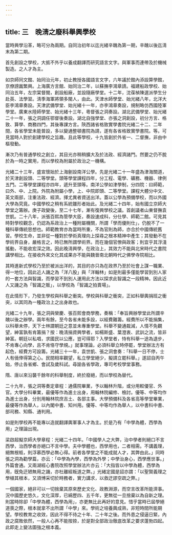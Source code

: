 ```yaml
---
---
---
```

title: 三　晚淸之廢科舉興學校
---




當時興學沿革，略可分為兩期。自同治初年以迄光緒辛醜為第一期，辛醜以後迄淸末為第二期。

首先創設之學校，大抵不外乎以養成翻譯而研究語言文字。與軍事而連帶及於機械製造。之人才為主。

如京師同文館、始同治元年，初止教授各國語言文字，六年議於館內添設算學館，京僚謗讟繁興。上海廣方言館、始同治二年，以蘇撫李鴻章請。福建船政學校、始同治五年，左宗棠督閩，創設船廠，並設隨廠學堂。十二年，沈葆楨陳選派學生分赴英、法學習。淸季海軍將領多閩人，由此。天津水師學堂、始光緒八年，北洋大臣李鴻章奏設。天津武備學堂、始光緒十一年，亦李鴻章奏設，規制略仿西國陸軍學堂。廣東水陸師學堂、始光緒十三年，粵督張之洞奏設。湖北武備學堂、始光緒二十一年，張之洞調任鄂督後奏設。湖北自強學堂、亦張之洞創設，初分方言、格致、算學、商務四門，其後專課方言。陝西諸省格致實學書院光緒二十二、二年間，各省學堂未能普設，多以變通整頓書院為請，遂有各省格致實學書院。等。可見當時人對於創建學校之旨趣。且此等學校，十九皆創於外省一、二督撫，非由中樞發動。

漸次乃有普通學校之創立，其目光亦稍稍擴大及於法政、經濟諸門。然要之仍不脫於為一時之實用，而以學校為附屬於政治之一機構。

光緒二十三年，盛宣懷始於上海劊設南洋公學。先是光緒二十一年盛為津海關道，於天津創設頭、二等學堂。頭等學堂課程四年，分工程、電學、礦務、機器、律例五門。二等學堂課程亦四年，遞升至頭等。南洋公學如津學制，分四院：曰師範，曰外、中、上院。外院為附屬小學，上、中院即頭、二等學堂。課程大體分中文、英文兩部，注重法政、經濟。擇尤異者資送出洋。蓋以公學為預備學校，而以外國大學為究竟。中國學校之稍有系統雛形者始此。及光緒二十四年，始有國立京師大學堂之籌辦。庚子政變後，至二十七年，漸有復興學校之議。首創議者山東督撫袁世凱。二十八年，派張百熙為管學大臣，奏設速成科，分仕學、師範二館。可見其時對學校觀念，仍認為系政治上一種附屬機關，所謂「學而優則仕」，仍脫不了一種科舉傳統思想也。師範教育亦為當時所重，不為官則為師，亦合於中國傳統舊習。學校生命，並非從一種對於學術真理向上探尋之根本精神中產生；其發動不在學術界自身，嚴格言之，時已無所謂學術界。而在幾個官僚與政客；則宜乎其浮淺搖動，不能收宏深之效。因此晚淸興學，在政治上，其效力不能與北宋時代之書院講學相比。在接收外來文化其成果亦不能與魏晉南北朝時代之佛學寺院相比。

其時進新式學校乃至於被派出洋的，其目的亦只為在政界乃至於社會上謀一職業、得一地位，因此近人譏之為「洋八股」與「洋翰林」如是則最多僅能學習到別人家的一套方法與智識，而學習不到別人運用此方法以探求此智識之一段精神。因此近人又譏之為「智識之販」，以學校為「智識之拍賣場」。

在此情形下，乃發生學校與科舉之衝突。學校與科舉之衝突，正如科舉輿捐班之衝突，以其同為一種政治上之出身故也。

光緒二十九年，張之洞與榮慶、張百熙會商學務，奏稱：「奉旨興辦學堂此所謂辛醜以後之辦學。兩年有餘，至今各省未能多設，以經費難籌。經費所以不能捐集，以科舉未停，天下士林謂朝廷之意並未專重學堂。科舉不變通裁減，人情不免觀望，紳富孰有肯籌捐？按：晚淸捐資興學者，如楊斯盛、葉澄衷、武訓之流，皆非紳富。朝廷以私唱，求國民以公應，豈可得耶？入學堂者，恃有科舉一途為退步，不肯專心向學，且不肯恪守學規。」就事理論，必須科舉立時停罷，學堂辦法方有起色，經費方可設籌。光緒三十一年，袁世凱、張之洞會奏：「科舉一日不停，士人有僥倖得第之心。民間相率觀望，私立學堂絕少，擬請立罷科舉。」遂詔自丙午始，停止各省鄉、會試及歲科試。尋諭各省學政，專司考校學堂事務。

隋、唐以來沿襲千餘年的科舉制度，終於廢絕，而以學校為替代。

二十九年，張之洞等奏定章程：通儒院畢業，予以翰林升階，或分用較優官、外官。大學分科畢業，最優等作為進士出身，用翰林院編修、檢討。優等、中等均作為進士出身，分別用翰林院庶吉土、各部主事。大學預備科及各省高等學堂畢業，最優等作為舉人，以內閣中書、知州用。優等、中等均作為舉人，以中書科中書、部司務、知縣、通判用。

如是則學校再不能專以造就翻譯輿軍事人才為主。於是乃有「中學為體，西學為用」之理論出現。

梁啟超擬京師大學章程：光緒二十四年。「中國學人之大弊，治中學者則絕口不言西學，治西學者亦絕口不言中學。夫中學體也，西學用也，二者相需。不講義理，絕無根柢，則浮慕西學必無心得。前者各學堂之不能成就人才，其弊由此。」同時張之洞為勸學篇，亦云：「中學為內學，西學為外學；中學治身心，西學應世事。」外篇會通。又兩湖經心書院改照學堂辦法片亦云：「大指皆以中學為體，西學為用，旣免迂陋無用之譏，亦杜離經叛道之弊。」光緒定國是詔亦謂：「以聖賢義理之學植其根本，又須博采切於時務者，實力講求，以救迂謬空疏之弊。」

一個國家，絕非可以一切捨棄其原來歷史文化、政教淵源，而空言改革所能濟事。況中國歷史悠久，文化深厚，已綿歷四、五千年，更無從一旦捨棄以為自新之理。則當時除卻「中學為體，西學為用」，亦更無比此再好的意見。惜乎當時已屆學絕道喪之際，根本就拿不出所謂「中學」來。學術之培養輿成熟，非短時間所能期望。學校教育之收效，因此不得不待之十年、二十年之後。而外患之侵逼日緊，內政之腐敗依然，一般人心再不能按捺，於是對全部政治徹底改革之要求蓬勃四起。此即走上變法圖強之根本義。
